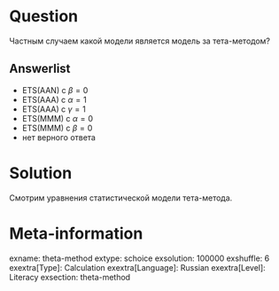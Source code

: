 Question
========

Частным случаем какой модели является модель за тета-методом?

Answerlist
----------
* ETS(AAN) с $\beta=0$
* ETS(AAA) с $\alpha=1$
* ETS(AAA) с $\gamma=1$
* ETS(MMM) с $\alpha=0$
* ETS(MMM) с $\beta=0$
* нет верного ответа

Solution
========

Смотрим уравнения статистической модели тета-метода.

Meta-information
================
exname: theta-method
extype: schoice
exsolution: 100000
exshuffle: 6
exextra[Type]: Calculation
exextra[Language]: Russian
exextra[Level]: Literacy
exsection: theta-method
